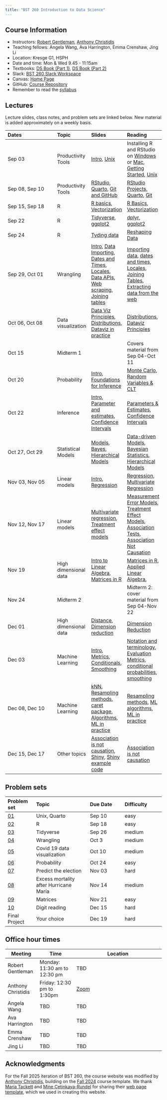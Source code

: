 ```yaml
---
title: "BST 260 Introduction to Data Science"
---
```


## Course Information

* Instructors: [Robert Gentleman](https://ds.dfci.harvard.edu/our-people/robert-gentleman-phd/), [Anthony Christidis](https://dbmi.hms.harvard.edu/people/anthony-christidis)
* Teaching fellows:  Angela Wang, Ava Harrington, Emma Crenshaw, Jing Li
* Location: Kresge G1,	HSPH
* Date and time: Mon & Wed 9.45 - 11:15am
* Textbooks: [DS Book (Part 1)](https://rafalab.dfci.harvard.edu/dsbook-part-1/), [DS Book (Part 2)](https://rafalab.dfci.harvard.edu/dsbook-part-2/)
* Slack: [BST 260 Slack Workspace](https://bst-260-f25-7j2.slack.com/)
* Canvas: [Home Page](https://canvas.harvard.edu/courses/158943)
* GitHub: [Course Repository](https://github.com/datasciencelabs/2025)
* Remember to read the [syllabus](syllabus.qmd)

## Lectures 

Lecture slides, class notes, and problem sets are linked below. New material is added approximately on a weekly basis.

| Dates   | Topic  |    Slides | Reading |
|:-------------------|:---------|:----------|:----------|
| Sep 03 | Productivity Tools| [Intro](slides/00-intro.qmd), [Unix](slides/productivity/01-unix.qmd) | Installing R and RStudio on [Windows](https://teacherscollege.screenstepslive.com/a/1108074-install-r-and-rstudio-for-windows) or [Mac](https://teacherscollege.screenstepslive.com/a/1135059-install-r-and-rstudio-for-mac), [Getting Started](http://rafalab.dfci.harvard.edu/dsbook-part-1/R/getting-started.html), [Unix](http://rafalab.dfci.harvard.edu/dsbook-part-1/productivity/unix.html)|
| Sep 08,  Sep 10| Productivity Tools| [RStudio](slides/productivity/02-rstudio.qmd), [Quarto](slides/productivity/03-quarto.qmd), [Git and GitHub](slides/productivity/04-git.qmd) | [RStudio Projects, Quarto](https://rafalab.dfci.harvard.edu/dsbook-part-1/productivity/reproducible-projects.html), [Git](http://rafalab.dfci.harvard.edu/dsbook-part-1/productivity/git.html) |
| Sep 15, Sep 18 | R | [R basics](slides/R/05-r-basics.qmd), [Vectorization](slides/R/06-vectorization.qmd) |  [R Basics](http://rafalab.dfci.harvard.edu/dsbook-part-1/R/R-basics.html), [Vectorization](http://rafalab.dfci.harvard.edu/dsbook-part-1/R/programming-basics.html#sec-vectorization) |
| Sep 22 | R | [Tidyverse](slides/R/07-tidyverse.qmd), [ggplot2](slides/R/08-ggplot2.qmd) | [dplyr](http://rafalab.dfci.harvard.edu/dsbook-part-1/R/tidyverse.html), [ggplot2](http://rafalab.dfci.harvard.edu/dsbook-part-1/dataviz/ggplot2.html) |
| Sep 24 | R | [Tyding data](slides/R/09-tidyr.qmd) | [Reshaping Data](http://rafalab.dfci.harvard.edu/dsbook-part-1/wrangling/reshaping-data.html)
| Sep 29, Oct 01 | Wrangling  | [Intro](slides/wrangling/10-intro-to-wrangling.qmd), [Data Importing](slides/wrangling/11-importing-files.qmd), [Dates and Times](slides/wrangling/12-dates-and-times.qmd), [Locales](slides/wrangling/13-locales.qmd), [Data APIs](slides/wrangling/14-data-apis.qmd), [Web scraping](slides/wrangling/15-web-scraping.qmd), [Joining tables](slides/wrangling/16-joining-tables.qmd) | [Importing data](https://rafalab.dfci.harvard.edu/dsbook-part-1/R/importing-data.html), [dates and times](http://rafalab.dfci.harvard.edu/dsbook-part-1/wrangling/dates-and-times.html), [Locales](https://rafalab.dfci.harvard.edu/dsbook-part-1/wrangling/locales.html), [Joining Tables](http://rafalab.dfci.harvard.edu/dsbook-part-1/wrangling/joining-tables.html), [Extracting data from the web](https://rafalab.dfci.harvard.edu/dsbook-part-1/wrangling/web-scraping.html)|
Oct 06, Oct 08 | Data visualization  | [Data Viz Principles](slides/dataviz/17-dataviz-principles.qmd), [Distributions](slides/dataviz/18-distributions.qmd), [Dataviz in practice](slides/dataviz/19-dataviz-in-practice.qmd)| [Distributions](http://rafalab.dfci.harvard.edu/dsbook-part-1/dataviz/distributions.html), [Dataviz Principles](http://rafalab.dfci.harvard.edu/dsbook-part-1/dataviz/dataviz-principles.html) |
| Oct 15 | Midterm 1 | | Covers material from Sep 04-Oct 11|
| Oct 20 | Probability   | [Intro](slides/prob/20-intro-to-prob.qmd), [Foundations for Inference](slides/prob/21-inference-foundations.qmd)| [Monte Carlo](http://rafalab.dfci.harvard.edu/dsbook-part-2/prob/continuous-probability.html#monte-carlo), [Random Variables & CLT](http://rafalab.dfci.harvard.edu/dsbook-part-2/prob/random-variables-sampling-models-clt.html)|
| Oct 22 | Inference | [Intro](slides/inference/22-intro-inference.qmd), [Parameter and estimates](slides/inference/23-parameters-estimates.qmd), [Confidence Intervals](slides/inference/24-confidence-intervals.qmd) | [Parameters & Estimates](http://rafalab.dfci.harvard.edu/dsbook-part-2/inference/parameters-estimates.html), [Confidence Intervals](http://rafalab.dfci.harvard.edu/dsbook-part-2/inference/confidence-intervals.html) |
| Oct 27, Oct 29 | Statistical Models | [Models](slides/inference/25-models.qmd), [Bayes](slides/inference/26-bayes.qmd), [Hierarchical Models](slides/inference/27-hierarchical-models.qmd) | [Data-driven Models](http://rafalab.dfci.harvard.edu/dsbook-part-2/inference/models.html),  [Bayesian Statistics](http://rafalab.dfci.harvard.edu/dsbook-part-2/inference/bayes.html), [Hierarchical Models](http://rafalab.dfci.harvard.edu/dsbook-part-2/inference/hierarchical-models.html) |
| Nov 03, Nov 05 |  Linear models  | [Intro](slides/linear-models/28-intro-to-linear-models.qmd), [Regression](slides/linear-models/29-regression.qmd) |  [Regression](http://rafalab.dfci.harvard.edu/dsbook-part-2/linear-models/regression.html), [Multivariate Regression](http://rafalab.dfci.harvard.edu/dsbook-part-2/linear-models/multivariate-regression.html) |
| Nov 12, Nov 17 |  Linear models  | [Multivariate regression](slides/linear-models/30-multivariate-regression.qmd), [Treatment effect models](slides/linear-models/31-treatment-effect-models.qmd) |  [Measurement Error Models](http://rafalab.dfci.harvard.edu/dsbook-part-2/linear-models/measurement-error-models.html), [Treatment Effect Models](http://rafalab.dfci.harvard.edu/dsbook-part-2/linear-models/treatment-effect-models.html), [Association Tests](http://rafalab.dfci.harvard.edu/dsbook-part-2/linear-models/association-tests.html), [Association Not Causation](http://rafalab.dfci.harvard.edu/dsbook-part-2/linear-models/association-not-causation.html) |
|  Nov 19 | High dimensional data| [Intro to Linear Algebra](slides/highdim/32-linear-algebra-intro.qmd), [Matrices in R](slides/highdim/33-matrices-in-R.qmd) | [Matrices in R](https://rafalab.dfci.harvard.edu/dsbook-part-2/highdim/matrices-in-R.html), [Applied Linear Algebra](https://rafalab.dfci.harvard.edu/dsbook-part-2/highdim/linear-algebra.html), |
| Nov 24 | Midterm 2 | | Midterm 2: cover material from Sep 04-Nov 22|
| Dec 01 | High dimensional data | [Distance](slides/highdim/34-distance.qmd), [Dimension reduction](slides/highdim/35-dimension-reduction.qmd) |[Dimension Reduction](https://rafalab.dfci.harvard.edu/dsbook-part-2/highdim/dimension-reduction.html) |
| Dec 03 | Machine Learning | [Intro](slides/ml/36-intro-ml.qmd), [Metrics](slides/ml/37-evaluation-metrics.qmd), [Conditionals](slides/ml/38-conditionals.qmd), [Smoothing](slides/ml/39-smoothing.qmd)|[Notation and terminology](https://rafalab.dfci.harvard.edu/dsbook-part-2/ml/notation-and-terminology.html), [Evaluation Metrics](https://rafalab.dfci.harvard.edu/dsbook-part-2/ml/evaluation-metrics.html), [conditional probabilities](https://rafalab.dfci.harvard.edu/dsbook-part-2/ml/conditionals.html), [smoothing](https://rafalab.dfci.harvard.edu/dsbook-part-2/ml/smoothing.html) |
|  Dec 08, Dec 10 | Machine Learning | [kNN](slides/ml/40-knn.qmd), [Resampling methods](slides/ml/41-resampling-methods.qmd), [caret package](slides/ml/42-caret.qmd), [Algorithms](slides/ml/43-algorithms.qmd), [ML in practice](slides/ml/44-ml-in-practice.qmd)|[Resampling methods](https://rafalab.dfci.harvard.edu/dsbook-part-2/ml/resampling-methods.html), [ML algorithms](https://rafalab.dfci.harvard.edu/dsbook-part-2/ml/algorithms.html), [ML in practice](https://rafalab.dfci.harvard.edu/dsbook-part-2/ml/ml-in-practice.html) |
| Dec 15, Dec 17 | Other topics  | [Association is not causation](slides/other-topics/45-association-not-causation.qmd), [Shiny](slides/other-topics/46-shiny.qmd), [Shiny example code](https://github.com/datasciencelabs/2024/tree/main/shiny)| [Association is not causation](https://rafalab.dfci.harvard.edu/dsbook-part-2/linear-models/association-not-causation.html) |

## Problem sets

| Problem set| Topic | Due Date |  Difficulty |
|:-------|:--------------|:---------|:----------|
| [01](psets/pset-01-unix-quarto.qmd)   |  Unix, Quarto|Sep 10   | easy | 
| [02](psets/pset-02-r-vectorization.qmd) |  R | Sep 18   |easy | 
| [03](psets/pset-03-tidyverse.qmd)          |  Tidyverse | Sep 26   |medium | 
| [04](psets/pset-04-wrangling.qmd)          | Wrangling | Oct 3   | medium | 
| [05](psets/pset-05-dataviz.qmd) |  Covid 19 data visualization | Oct 10   |medium | 
| [06](psets/pset-06-prob.qmd)          | Probability | Oct 24   | easy | 
| [07](psets/pset-07-election.qmd)          | Predict the election |Nov 03   |  hard | 
| [08](psets/pset-08-linear-models.qmd)          | Excess mortality after Hurricane María |Nov 14   |  medium | 
| [09](psets/pset-09-matrices.qmd)          | Matrices | Nov 21   | easy | 
| [10](psets/pset-10-ml.qmd)          | Digit reading | Dec 15   | hard | 
|Final Project| Your choice | Dec 19   | hard  |

## Office hour times

| Meeting | Time  | Location                 |
|---------|----------|------------------------|
| Robert Gentleman  | Monday: 11:30 am to 12:30 pm  |   TBD     |
| Anthony Christidis  | Friday: 12:30 pm to 1:30pm  |   [Zoom](https://canvas.harvard.edu/courses/158943/external_tools/97810)     |
| Angela Wang | TBD     | TBD         |
| Ava Harrington   | TBD     | TBD         |
| Emma Crenshaw | TBD     | TBD |
| Jing Li | TBD     | TBD |

## Acknowledgments


For the Fall 2025 iteration of BST 260, the course website was modified by [Anthony Christidis](https://dbmi.hms.harvard.edu/people/anthony-christidis), building on the [Fall 2024](https://datasciencelabs.github.io/2024/) course template. We thank [Maria Tackett](https://github.com/matackett) and [Mine Çetinkaya-Rundel](https://github.com/mine-cetinkaya-rundel) for sharing their [web page template](https://github.com/rstudio-conf-2022/teach-ds-course-website/tree/main), which we used in creating this website.

